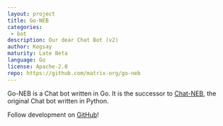 ```yaml
---
layout: project
title: Go-NEB
categories: 
 - bot
description: Our dear Chat Bot (v2)
author: Kegsay
maturity: Late Beta
language: Go
license: Apache-2.0
repo: https://github.com/matrix-org/go-neb
---
```


Go-NEB is a Chat bot written in Go. It is the successor to [Chat-NEB](/docs/projects/other/neb.html), the original Chat bot written in Python.

Follow development on [GitHub](https://github.com/matrix-org/go-neb)!


